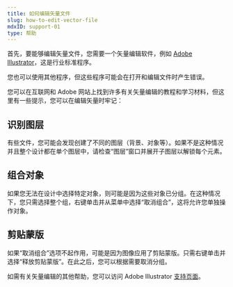 ```yaml
---
title: 如何编辑矢量文件
slug: how-to-edit-vector-file
mdxID: support-01
type: 帮助
---
```


首先，要能够编辑矢量文件，您需要一个矢量编辑软件，例如 [Adobe Illustrator](https://www.adobe.com/products/illustrator.html)，这是行业标准程序。

您也可以使用其他程序，但这些程序可能会在打开和编辑文件时产生错误。

您可以在互联网和 Adobe 网站上找到许多有关矢量编辑的教程和学习材料，但这里有一些提示，您可以在编辑矢量时牢记：

## 识别图层

有些文件，您可能会发现创建了不同的图层（背景、对象等）。如果不是这种情况并且整个设计都在单个图层中，请检查“图层”窗口并展开子图层以解锁每个元素。

## 组合对象

如果您无法在设计中选择特定对象，则可能是因为这些对象已分组。在这种情况下，您只需选择整个组，右键单击并从菜单中选择“取消组合”，这将允许您单独操作对象。

## 剪贴蒙版

如果“取消组合”选项不起作用，可能是因为图像应用了剪贴蒙版。只需右键单击并选择“释放剪贴蒙版”。在此之后，您可以根据需要取消分组。

如需有关矢量编辑的其他帮助，您可以访问 Adobe Illustrator [支持页面](https://helpx.adobe.com/support/illustrator.html)。
